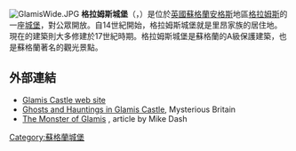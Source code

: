 [[File:GlamisWide.JPG|thumb]]
'''格拉姆斯城堡'''（{{lang-en|Glamis Castle}}，{{IPAc-en|ˈ|ɡ|l|ɑː|m|z}}）是位於[[英國|英國]][[蘇格蘭|蘇格蘭]][[安格斯_(蘇格蘭)|安格斯]]地區[[格拉姆斯|格拉姆斯]]的一座[[城堡|城堡]]，對公眾開放。自14世紀開始，格拉姆斯城堡就是里昂家族的居住地。現在的建築則大多修建於17世紀時期。格拉姆斯城堡是蘇格蘭的A級保護建築，也是蘇格蘭著名的觀光景點。

==外部連結==
{{Commons|Glamis Castle|Glamis Castle}}
* [http://www.glamis-castle.co.uk/ Glamis Castle web site] {{Wayback|url=http://www.glamis-castle.co.uk/ |date=20160205055129 }}
* [https://web.archive.org/web/20060104172425/http://www.mysteriousbritain.co.uk/hauntings/glamis.html Ghosts and Hauntings in Glamis Castle], Mysterious Britain
* [http://blogs.smithsonianmag.com/history/2012/02/the-monster-of-glamis/ The Monster of Glamis] {{Webarchive|url=https://archive.is/20130202085905/http://blogs.smithsonianmag.com/history/2012/02/the-monster-of-glamis/ |date=2013-02-02 }}, article by Mike Dash

[[Category:蘇格蘭城堡|Category:蘇格蘭城堡]]